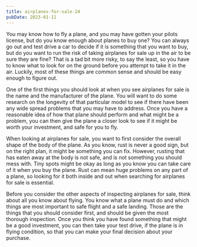 ```yaml
---
title: airplanes-for-sale-24
pubDate: 2023-01-11
---
```


You may know how to fly a plane, and you may have gotten your pilots license, but do you know enough about planes to buy one? You can always go out and test drive a car to decide if it is something that you want to buy, but do you want to run the risk of taking airplanes for sale up in the air to be sure they are fine? That is a tad bit more risky, to say the least, so you have to know what to look for on the ground before you attempt to take it in the air. Luckily, most of these things are common sense and should be easy enough to figure out.

One of the first things you should look at when you see airplanes for sale is the name and the manufacturer of the plane. You will want to do some research on the longevity of that particular model to see if there have been any wide spread problems that you may have to address. Once you have a reasonable idea of how that plane should perform and what might be a problem, you can then give the plane a closer look to see if it might be worth your investment, and safe for you to fly.

When looking at airplanes for sale, you want to first consider the overall shape of the body of the plane. As you know, rust is never a good sign, but on the right plan, it might be something you can fix. However, rusting that has eaten away at the body is not safe, and is not something you should mess with. Tiny spots might be okay as long as you know you can take care of it when you buy the plane. Rust can mean huge problems on any part of a plane, so looking for it both inside and out when searching for airplanes for sale is essential.

Before you consider the other aspects of inspecting airplanes for sale, think about all you know about flying. You know what a plane must do and which things are most important to safe flight and a safe landing. Those are the things that you should consider first, and should be given the most thorough inspection. Once you think you have found something that might be a good investment, you can then take your test drive, if the plane is in flying condition, so that you can make your final decision about your purchase.